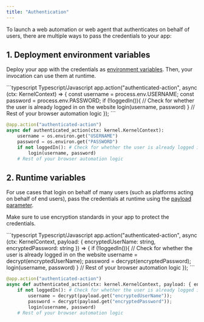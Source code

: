 ```yaml
---
title: "Authentication"
---
```


To launch a web automation or web agent that authenticates on behalf of users, there are multiple ways to pass the credentials to your app:

## 1. Deployment environment variables
Deploy your app with the credentials as [environment variables](/deploy#environment-variables). Then, your invocation can use them at runtime.

<CodeGroup>
```typescript Typescript/Javascript
app.action("authenticated-action", async (ctx: KernelContext) => {
    const username = process.env.USERNAME;
    const password = process.env.PASSWORD;
    if (!loggedIn()){ // Check for whether the user is already logged in on the website
        login(username, password)
    }
    // Rest of your browser automation logic
});
```

```python Python
@app.action("authenticated-action")
async def authenticated_action(ctx: kernel.KernelContext):
    username = os.environ.get("USERNAME")
    password = os.environ.get("PASSWORD")
    if not loggedIn(): # Check for whether the user is already logged in on the website
        login(username, password)
    # Rest of your browser automation logic
```
</CodeGroup>

## 2. Runtime variables
For use cases that login on behalf of many users (such as platforms acting on behalf of end users), pass the credentials at runtime using the [payload parameter](/invoke#payload-parameter).

Make sure to use encryption standards in your app to protect the credentials.

<CodeGroup>
```typescript Typescript/Javascript
app.action("authenticated-action", async (ctx: KernelContext, payload: { encryptedUserName: string, encryptedPassword: string }) => {
    if (!loggedIn()){ // Check for whether the user is already logged in on the website
        username = decrypt(encryptedUserName);
        password = decrypt(encryptedPassword);
        login(username, password)
    }
    // Rest of your browser automation logic
});
```

```python Python
@app.action("authenticated-action")
async def authenticated_action(ctx: kernel.KernelContext, payload: { encryptedUserName: str, encryptedPassword: str }):
    if not loggedIn(): # Check for whether the user is already logged in on the website
        username = decrypt(payload.get("encryptedUserName"));
        password = decrypt(payload.get("encryptedPassword"));
        login(username, password)
    # Rest of your browser automation logic
```
</CodeGroup>